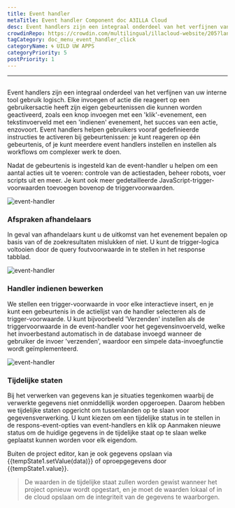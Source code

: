 ```yaml
---
title: Event handler
metaTitle: Event handler Component doc A3ILLA Cloud
desc: Event handlers zijn een integraal onderdeel van het verfijnen van uw interne tool gebruik logica
crowdinRepo: https://crowdin.com/multilingual/illacloud-website/205?languages=en&filter=basic&value=0
tagCategory: doc_menu_event_handler_click
categoryName: 🌀 UILD UW APPS
categoryPriority: 5
postPriority: 1
---
```


* * *

## <h2 hidden>Event handler</h2>

Event handlers zijn een integraal onderdeel van het verfijnen van uw interne tool gebruik logisch. Elke invoegen of actie die reageert op een gebruikersactie heeft zijn eigen gebeurtenissen die kunnen worden geactiveerd, zoals een knop invoegen met een 'klik'-evenement, een tekstinvoerveld met een 'indienen' evenement, het succes van een actie, enzovoort. Event handlers helpen gebruikers vooraf gedefinieerde instructies te activeren bij gebeurtenissen: je kunt reageren op één gebeurtenis, of je kunt meerdere event handlers instellen en instellen als workflows om complexer werk te doen.

Nadat de gebeurtenis is ingesteld kan de event-handler u helpen om een aantal acties uit te voeren: controle van de actiestaden, beheer robots, voer scripts uit en meer. Je kunt ook meer gedetailleerde JavaScript-trigger-voorwaarden toevoegen bovenop de triggervoorwaarden.

<img alt="event-handler" src='https://cdn.illacloud.com/official-website/img/official-site/event-handler-01.png' />

### Afspraken afhandelaars

In geval van afhandelaars kunt u de uitkomst van het evenement bepalen op basis van of de zoekresultaten mislukken of niet. U kunt de trigger-logica voltooien door de query foutvoorwaarde in te stellen in het response tabblad.

<img alt="event-handler" src='https://cdn.illacloud.com/official-website/img/official-site/event-handler-02.png' />

### Handler indienen bewerken

We stellen een trigger-voorwaarde in voor elke interactieve insert, en je kunt een gebeurtenis in de actielijst van de handler selecteren als de trigger-voorwaarde. U kunt bijvoorbeeld 'Verzenden' instellen als de triggervoorwaarde in de event-handler voor het gegevensinvoerveld, welke het invoerbestand automatisch in de database invoegd wanneer de gebruiker de invoer 'verzenden', waardoor een simpele data-invoegfunctie wordt geïmplementeerd.

<img alt="event-handler" src='https://cdn.illacloud.com/official-website/img/official-site/event-handler-03.png' />

### Tijdelijke staten

Bij het verwerken van gegevens kan je situaties tegenkomen waarbij de verwerkte gegevens niet onmiddellijk worden opgeroepen. Daarom hebben we tijdelijke staten opgericht om tussenlanden op te slaan voor gegevensverwerking. U kunt kiezen om een tijdelijke status in te stellen in de respons-event-opties van event-handlers en klik op Aanmaken nieuwe status om de huidige gegevens in de tijdelijke staat op te slaan welke geplaatst kunnen worden voor elk eigendom.

Buiten de project editor, kan je ook gegevens opslaan via {{tempState1.setValue(data)}} of oproepgegevens door {{tempState1.value}}.

> De waarden in de tijdelijke staat zullen worden gewist wanneer het project opnieuw wordt opgestart, en je moet de waarden lokaal of in de cloud opslaan om de integriteit van de gegevens te waarborgen.
